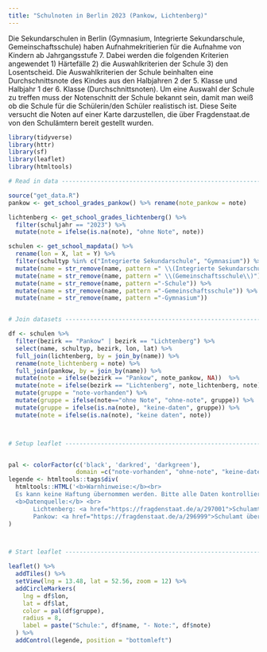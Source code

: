 ```yaml
---
title: "Schulnoten in Berlin 2023 (Pankow, Lichtenberg)"
---
```

<style type="text/css">
.main-container {
  max-width: 1800px;
  margin-left: auto;
  margin-right: auto;
}
</style>

Die Sekundarschulen in Berlin (Gymnasium, Integrierte Sekundarschule, Gemeinschaftsschule) haben Aufnahmekritierien für die Aufnahme von Kindern ab Jahrgangsstufe 7. Dabei werden die folgenden Kriterien angewendet 1) Härtefälle 2) die Auswahlkriterien der Schule 3) den Losentscheid. Die Auswahlkriterien der Schule beinhalten eine Durchschnittsnote des Kindes aus den Halbjahren 2 der 5. Klasse und Halbjahr 1 der 6. Klasse (Durchschnittsnoten). Um eine Auswahl der Schule zu treffen muss der Notenschnitt der Schule bekannt sein, damit man weiß ob die Schule für die Schülerin/den Schüler realistisch ist. Diese Seite versucht die  Noten auf einer Karte darzustellen, die über Fragdenstaat.de von den Schulämtern bereit gestellt wurden.




```r
library(tidyverse)
library(httr)
library(sf)
library(leaflet)
library(htmltools)

# Read in data ------------------------------------------------------------

source("get_data.R")
pankow <- get_school_grades_pankow() %>% rename(note_pankow = note)

lichtenberg <- get_school_grades_lichtenberg() %>%
  filter(schuljahr == "2023") %>%
  mutate(note = ifelse(is.na(note), "ohne Note", note))

schulen <- get_school_mapdata() %>%
  rename(lon = X, lat = Y) %>%
  filter(schultyp %in% c("Integrierte Sekundarschule", "Gymnasium")) %>%
  mutate(name = str_remove(name, pattern =" \\(Integrierte Sekundarschule\\)")) %>%
  mutate(name = str_remove(name, pattern =" \\(Gemeinschaftsschule\\)")) %>%
  mutate(name = str_remove(name, pattern ="-Schule")) %>%
  mutate(name = str_remove(name, pattern ="-Gemeinschaftsschule")) %>%
  mutate(name = str_remove(name, pattern ="-Gymnasium"))


# Join datasets -----------------------------------------------------------

df <- schulen %>%
  filter(bezirk == "Pankow" | bezirk == "Lichtenberg") %>%
  select(name, schultyp, bezirk, lon, lat) %>%
  full_join(lichtenberg, by = join_by(name)) %>%
  rename(note_lichtenberg = note) %>%
  full_join(pankow, by = join_by(name)) %>%
  mutate(note = ifelse(bezirk == "Pankow", note_pankow, NA))  %>%
  mutate(note = ifelse(bezirk == "Lichtenberg", note_lichtenberg, note)) %>%
  mutate(gruppe = "note-vorhanden") %>%
  mutate(gruppe = ifelse(note=="ohne Note", "ohne-note", gruppe)) %>%
  mutate(gruppe = ifelse(is.na(note), "keine-daten", gruppe)) %>%
  mutate(note = ifelse(is.na(note), "keine daten", note))



# Setup leaflet -----------------------------------------------------------


pal <- colorFactor(c('black', 'darkred', 'darkgreen'),
                   domain =c("note-vorhanden", "ohne-note", "keine-daten"))
legende <- htmltools::tags$div(
  htmltools::HTML('<b>Warnhinweise:</b><br>
  Es kann keine Haftung übernommen werden. Bitte alle Daten kontrollieren!<br>
  <b>Datenquelle:</b> <br>
       Lichtenberg: <a href="https://fragdenstaat.de/a/297001">Schulamt über Fragdenstaat.de</a><br>
       Pankow: <a href="https://fragdenstaat.de/a/296999">Schulamt über Fragdenstaat.de</a>')
)



# Start leaflet -----------------------------------------------------------

leaflet() %>%
  addTiles() %>%
  setView(lng = 13.48, lat = 52.56, zoom = 12) %>%
  addCircleMarkers(
    lng = df$lon,
    lat = df$lat,
    color = pal(df$gruppe),
    radius = 8,
    label = paste("Schule:", df$name, "- Note:", df$note)
  ) %>%
  addControl(legende, position = "bottomleft")


```

